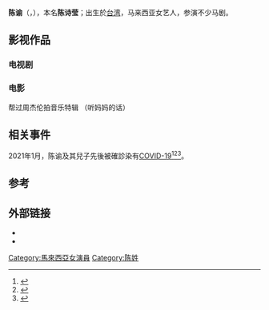 {{艺人
|姓名 = 陈谕
|类型 = 女艺人
|图片 = 
|图片尺寸 = 
|图片简介 = 
|罗马拼音 = Chen-Yu
|英文名 = Mandy Chen
|昵称 = 
|其他艺名 = 陈诗莹
|国籍 = [[台湾|台湾]]
|民族 = [[马来西亚华人|大马华裔]]
|籍贯 = 
|出生日期 = {{birth date and age|1979|9|23}}
|出生地点 = [[台湾|台湾]]
|职业 = [[演员|演员]]、[[主持人|主持人]]
|语言 = [[华语|华语]]
|教育程度 = 
|宗教信仰 = 
|配偶 = 王辉文（2013年结婚）
|儿女 = 2子
|父母 = 
|亲属 = 
|音乐类型 = 
|演奏乐器 = 
|出身地 = {{MYS}}
|出道作 =
|出道日期 = 
|代表作 = 
|活跃年代 =
|唱片公司 =
|经纪公司 = 
|网站 = {{Facebook|MandyChen}}
|奖项 = 
| IMDb = 4831793
}}

'''陈谕'''（{{lang-en|Mandy Chen}}，{{bd|1979年|9月23日||catIdx=C陈}}），本名'''陈诗莹'''；出生於[[台湾|台湾]]，马来西亚女艺人，参演不少马剧。

==影视作品==
===电视剧  ===

===电影===
帮过周杰伦拍音乐特辑 （听妈妈的话）

==相关事件==
2021年1月，陈谕及其兒子先後被確診染有[[2019冠状病毒病|COVID-19]]<ref>{{cite news|url=https://www.sinchew.com.my/content/content_2409967.html|title=陈谕确诊属“轻症”·分享防疫对策增强抵抗力|publisher=星洲網|date=2021-01-13}}</ref><ref>{{cite news|url=https://tantannews.com/entertainment/y1aKrB9GeQ|title=自爆2岁小儿子也确诊冠病！“大马媳妇”陈谕和儿子在同个隔离病房！|publisher=TTN談談網|date=2021-01-21}}</ref><ref>{{Cite web|title=台女星確診嗅覺沒了！2歲兒也染疫 她崩潰：已經很小心|url=https://tw.news.yahoo.com/%E5%8F%B0%E5%A5%B3%E6%98%9F%E7%A2%BA%E8%A8%BA%E5%97%85%E8%A6%BA%E6%B2%92%E4%BA%86-2%E6%AD%B2%E5%85%92%E4%B9%9F%E6%9F%93%E7%96%AB-%E5%A5%B9%E5%B4%A9%E6%BD%B0-%E5%B7%B2%E7%B6%93%E5%BE%88%E5%B0%8F%E5%BF%83-065900813.html|accessdate=2021-04-27|work=tw.news.yahoo.com|language=zh-TW}}</ref>。

==参考==
{{reflist}}

==外部链接==
*{{Instagram|mandytheman}}
*{{Youtube|channel=mandychen}}

[[Category:馬來西亞女演員|Category:馬來西亞女演員]]
[[Category:陈姓|Category:陈姓]]